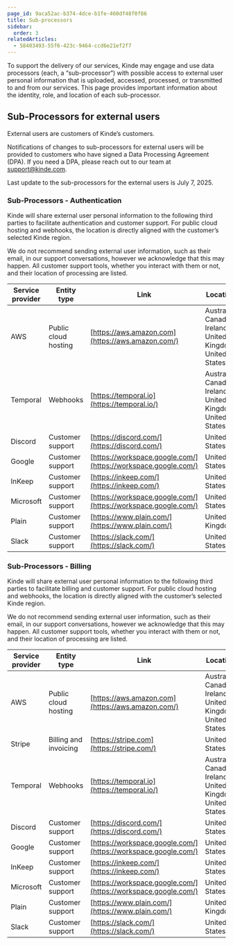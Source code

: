 ```yaml
---
page_id: 9aca52ac-b374-4dce-b1fe-460df48f0f86
title: Sub-processors
sidebar:
  order: 3
relatedArticles:
  - 58403493-55f6-423c-9464-ccd6e21ef2f7
---
```


To support the delivery of our services, Kinde may engage and use data processors (each, a “sub-processor“) with possible access to external user personal information that is uploaded, accessed, processed, or transmitted to and from our services. This page provides important information about the identity, role, and location of each sub-processor.

## Sub-Processors for external users

External users are customers of Kinde’s customers.

Notifications of changes to sub-processors for external users will be provided to customers who have signed a Data Processing Agreement (DPA). If you need a DPA, please reach out to our team at support@kinde.com.

Last update to the sub-processors for the external users is July 7, 2025.

### Sub-Processors - Authentication

Kinde will share external user personal information to the following third parties to facilitate authentication and customer support. For public cloud hosting and webhooks, the location is directly aligned with the customer’s selected Kinde region.

We do not recommend sending external user information, such as their email, in our support conversations, however we acknowledge that this may happen. All customer support tools, whether you interact with them or not, and their location of processing are listed.

| Service provider | Entity type          | Link                                                           | Location                                                  |
| ---------------- | -------------------- | -------------------------------------------------------------- | --------------------------------------------------------- |
| AWS              | Public cloud hosting | [https://aws.amazon.com](https://aws.amazon.com/)              | Australia, Canada, Ireland, United Kingdom, United States |
| Temporal         | Webhooks             | [https://temporal.io](https://temporal.io/)                    | Australia, Canada, Ireland, United Kingdom, United States |
| Discord          | Customer support     | [https://discord.com/](https://discord.com/)                   | United States                                             |
| Google           | Customer support     | [https://workspace.google.com/](https://workspace.google.com/) | United States                                             |
| InKeep           | Customer support     | [https://inkeep.com/](https://inkeep.com/)                     | United States                                             |
| Microsoft        | Customer support     | [https://workspace.google.com/](https://workspace.google.com/) | United States                                             |
| Plain            | Customer support     | [https://www.plain.com/](https://www.plain.com/)               | United Kingdom                                            | 
| Slack            | Customer support     | [https://slack.com/](https://slack.com/)                       | United States                                             | 

### Sub-Processors - Billing

Kinde will share external user personal information to the following third parties to facilitate billing and customer support. For public cloud hosting and webhooks, the location is directly aligned with the customer’s selected Kinde region.

We do not recommend sending external user information, such as their email, in our support conversations, however we acknowledge that this may happen. All customer support tools, whether you interact with them or not, and their location of processing are listed.

| Service provider | Entity type           | Link                                                           | Location                                                  |
| ---------------- | --------------------- | -------------------------------------------------------------- | --------------------------------------------------------- |
| AWS              | Public cloud hosting  | [https://aws.amazon.com](https://aws.amazon.com/)              | Australia, Canada, Ireland, United Kingdom, United States |
| Stripe           | Billing and invoicing | [https://stripe.com](https://stripe.com/)                      | United States                                             |
| Temporal         | Webhooks              | [https://temporal.io](https://temporal.io/)                    | Australia, Canada, Ireland, United Kingdom, United States |
| Discord          | Customer support      | [https://discord.com/](https://discord.com/)                   | United States                                             |
| Google           | Customer support      | [https://workspace.google.com/](https://workspace.google.com/) | United States                                             |
| InKeep           | Customer support      | [https://inkeep.com/](https://inkeep.com/)                     | United States                                             |
| Microsoft        | Customer support      | [https://workspace.google.com/](https://workspace.google.com/) | United States                                             |
| Plain            | Customer support      | [https://www.plain.com/](https://www.plain.com/)               | United Kingdom                                            | 
| Slack            | Customer support      | [https://slack.com/](https://slack.com/)                       | United States                                             |
